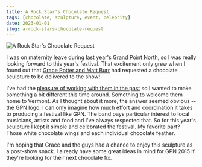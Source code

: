 ```yaml
---
title: A Rock Star's Chocolate Request
tags: [chocolate, sculpture, event, celebrity]
date: 2023-01-01
slug: a-rock-stars-chocolate-request
---
```



<Image src="/src/assets/rock-star-request-1.jpg" alt="A Rock Star's Chocolate Request" width={600} height={400} />

I was on maternity leave during last year's [Grand Point North](http://www.grandpointnorth.com/), so I was really looking forward to this year's festival. That excitement only grew when I found out that [Grace Potter and Matt Burr](http://www.gracepotter.com/) had requested a chocolate sculpture to be delivered to the show!

I've had the [pleasure of working with them in the past](https://www.chocolatesculptress.com/sculptures/grace-potter) so I wanted to make something a bit different this time around. Something to welcome them home to Vermont. As I thought about it more, the answer seemed obvious -- the GPN logo. I can only imagine how much effort and coordination it takes to producing a festival like GPN. The band pays particular interest to local musicians, artists and food and I've always respected that. So for this year's sculpture I kept it simple and celebrated the festival. My favorite part? Those white chocolate wings and each individual chocolate feather.

I'm hoping that Grace and the guys had a chance to enjoy this sculpture as a post-show snack. I already have some great ideas in mind for GPN 2015 if they're looking for their next chocolate fix.
